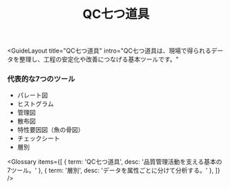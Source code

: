 ﻿---
title: "QC七つ道具"
description: "現場のデータ整理・可視化・安定化の定番ツール群"
tags: ["QC", "現場改善"]
exam: "qc"
status: published
---


<GuideLayout
  title="QC七つ道具"
  intro="QC七つ道具は、現場で得られるデータを整理し、工程の安定化や改善につなげる基本ツールです。"
>

<section style={{ marginBottom: 24 }}>
  <h3 style={{ fontSize: 20, fontWeight: 800, margin: '0 0 12px' }}>代表的な7つのツール</h3>
  <ul style={{ marginLeft: 20, color:'#475569' }}>
    <li>パレート図</li>
    <li>ヒストグラム</li>
    <li>管理図</li>
    <li>散布図</li>
    <li>特性要因図（魚の骨図）</li>
    <li>チェックシート</li>
    <li>層別</li>
  </ul>
</section>

<Glossary items={[
  { term: 'QC七つ道具', desc: '品質管理活動を支える基本の7ツール。' },
  { term: '層別', desc: 'データを属性ごとに分けて分析する。' },
]} />

<section style={{ maxWidth: 760, margin:'0 auto', display:'grid', gap:12 }}>
  <QA q="QC七つ道具の目的は？" a="データに基づき問題を可視化し、再現性ある改善を進めるため。" />
  <QA q="パレート図でわかることは？" a="重要度の高い問題（多数を占める少数の要因）を把握できる。" />
</section>

</GuideLayout>
